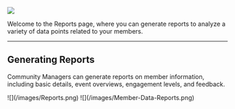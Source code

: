 ![](/images/Reports.png)

Welcome to the Reports page, where you can generate reports to analyze a variety of data points related to your members.

---

## **Generating Reports**

Community Managers can generate reports on member information, including basic details, event overviews, engagement levels, and feedback.

<Steps>
  <Step title="Head to the Reports tab and Generate Report">
    ![](/images/Reports.png)
  </Step>
  <Step title="Select Type of Report and Export to CSV">
    ![](/images/Member-Data-Reports.png)
  </Step>
</Steps>

